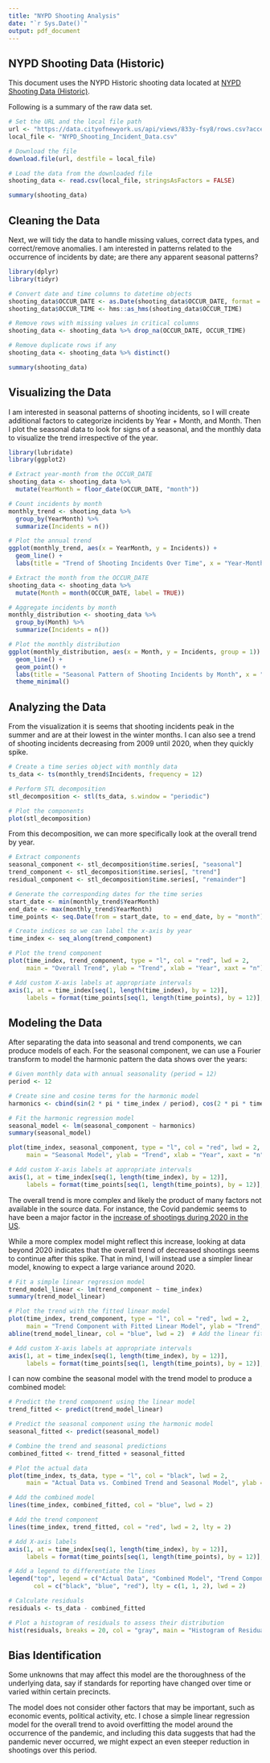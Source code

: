 ```yaml
---
title: "NYPD Shooting Analysis"
date: "`r Sys.Date()`"
output: pdf_document
---
```


## NYPD Shooting Data (Historic)

This document uses the NYPD Historic shooting data located at [NYPD Shooting Data (Historic)](https://data.cityofnewyork.us/api/views/833y-fsy8/rows.csv?accessType=DOWNLOAD "NYPD Shooting Data (Historic)").

Following is a summary of the raw data set.

```r
# Set the URL and the local file path
url <- "https://data.cityofnewyork.us/api/views/833y-fsy8/rows.csv?accessType=DOWNLOAD"
local_file <- "NYPD_Shooting_Incident_Data.csv"

# Download the file
download.file(url, destfile = local_file)

# Load the data from the downloaded file
shooting_data <- read.csv(local_file, stringsAsFactors = FALSE)

summary(shooting_data)
```

## Cleaning the Data

Next, we will tidy the data to handle missing values, correct data types, and correct/remove anomalies. I am interested in patterns related to the occurrence of incidents by date; are there any apparent seasonal patterns?

```r
library(dplyr)
library(tidyr)

# Convert date and time columns to datetime objects
shooting_data$OCCUR_DATE <- as.Date(shooting_data$OCCUR_DATE, format = "%m/%d/%Y")
shooting_data$OCCUR_TIME <- hms::as_hms(shooting_data$OCCUR_TIME)

# Remove rows with missing values in critical columns
shooting_data <- shooting_data %>% drop_na(OCCUR_DATE, OCCUR_TIME)

# Remove duplicate rows if any
shooting_data <- shooting_data %>% distinct()

summary(shooting_data)

```

## Visualizing the Data

I am interested in seasonal patterns of shooting incidents, so I will create additional factors to categorize incidents by Year + Month, and Month. Then I plot the seasonal data to look for signs of a seasonal, and the monthly data to visualize the trend irrespective of the year.

```r

library(lubridate)
library(ggplot2)

# Extract year-month from the OCCUR_DATE
shooting_data <- shooting_data %>%
  mutate(YearMonth = floor_date(OCCUR_DATE, "month"))

# Count incidents by month
monthly_trend <- shooting_data %>%
  group_by(YearMonth) %>%
  summarize(Incidents = n())

# Plot the annual trend
ggplot(monthly_trend, aes(x = YearMonth, y = Incidents)) +
  geom_line() +
  labs(title = "Trend of Shooting Incidents Over Time", x = "Year-Month", y = "Number of Incidents")

# Extract the month from the OCCUR_DATE
shooting_data <- shooting_data %>%
  mutate(Month = month(OCCUR_DATE, label = TRUE))

# Aggregate incidents by month
monthly_distribution <- shooting_data %>%
  group_by(Month) %>%
  summarize(Incidents = n())

# Plot the monthly distribution
ggplot(monthly_distribution, aes(x = Month, y = Incidents, group = 1)) +
  geom_line() +
  geom_point() +
  labs(title = "Seasonal Pattern of Shooting Incidents by Month", x = "Month", y = "Number of Incidents") +
  theme_minimal()

```

## Analyzing the Data

From the visualization it is seems that shooting incidents peak in the summer and are at their lowest in the winter months. I can also see a trend of shooting incidents decreasing from 2009 until 2020, when they quickly spike.

```r

# Create a time series object with monthly data
ts_data <- ts(monthly_trend$Incidents, frequency = 12)

# Perform STL decomposition
stl_decomposition <- stl(ts_data, s.window = "periodic")

# Plot the components
plot(stl_decomposition)

```

From this decomposition, we can more specifically look at the overall trend by year.

```r

# Extract components
seasonal_component <- stl_decomposition$time.series[, "seasonal"]
trend_component <- stl_decomposition$time.series[, "trend"]
residual_component <- stl_decomposition$time.series[, "remainder"]

# Generate the corresponding dates for the time series
start_date <- min(monthly_trend$YearMonth)
end_date <- max(monthly_trend$YearMonth)
time_points <- seq.Date(from = start_date, to = end_date, by = "month")

# Create indices so we can label the x-axis by year
time_index <- seq_along(trend_component)

# Plot the trend component
plot(time_index, trend_component, type = "l", col = "red", lwd = 2,
     main = "Overall Trend", ylab = "Trend", xlab = "Year", xaxt = "n")

# Add custom X-axis labels at appropriate intervals
axis(1, at = time_index[seq(1, length(time_index), by = 12)], 
     labels = format(time_points[seq(1, length(time_points), by = 12)], "%Y"), las = 2)

```

## Modeling the Data

After separating the data into seasonal and trend components, we can produce models of each. For the seasonal component, we can use a Fourier transform to model the harmonic pattern the data shows over the years:

```r

# Given monthly data with annual seasonality (period = 12)
period <- 12

# Create sine and cosine terms for the harmonic model
harmonics <- cbind(sin(2 * pi * time_index / period), cos(2 * pi * time_index / period))

# Fit the harmonic regression model
seasonal_model <- lm(seasonal_component ~ harmonics)
summary(seasonal_model)

plot(time_index, seasonal_component, type = "l", col = "red", lwd = 2,
     main = "Seasonal Model", ylab = "Trend", xlab = "Year", xaxt = "n") 

# Add custom X-axis labels at appropriate intervals
axis(1, at = time_index[seq(1, length(time_index), by = 12)], 
     labels = format(time_points[seq(1, length(time_points), by = 12)], "%Y"), las = 2)

```

The overall trend is more complex and likely the product of many factors not available in the source data. For instance, the Covid pandemic seems to have been a major factor in the [increase of shootings during 2020 in the US](https://everytownresearch.org/report/gun-violence-and-covid-19-in-2020-a-year-of-colliding-crises/).

While a more complex model might reflect this increase, looking at data beyond 2020 indicates that the overall trend of decreased shootings seems to continue after this spike. That in mind, I will instead use a simpler linear model, knowing to expect a large variance around 2020.

```r

# Fit a simple linear regression model
trend_model_linear <- lm(trend_component ~ time_index)
summary(trend_model_linear)

# Plot the trend with the fitted linear model
plot(time_index, trend_component, type = "l", col = "red", lwd = 2,
     main = "Trend Component with Fitted Linear Model", ylab = "Trend", xlab = "Year", xaxt="n")
abline(trend_model_linear, col = "blue", lwd = 2)  # Add the linear fit

# Add custom X-axis labels at appropriate intervals
axis(1, at = time_index[seq(1, length(time_index), by = 12)], 
     labels = format(time_points[seq(1, length(time_points), by = 12)], "%Y"), las = 2)

```

I can now combine the seasonal model with the trend model to produce a combined model:

```r

# Predict the trend component using the linear model
trend_fitted <- predict(trend_model_linear)

# Predict the seasonal component using the harmonic model
seasonal_fitted <- predict(seasonal_model)

# Combine the trend and seasonal predictions
combined_fitted <- trend_fitted + seasonal_fitted

# Plot the actual data
plot(time_index, ts_data, type = "l", col = "black", lwd = 2,
     main = "Actual Data vs. Combined Trend and Seasonal Model", ylab = "Shootings", xlab = "Year", xaxt = "n")

# Add the combined model
lines(time_index, combined_fitted, col = "blue", lwd = 2)

# Add the trend component
lines(time_index, trend_fitted, col = "red", lwd = 2, lty = 2)

# Add X-axis labels
axis(1, at = time_index[seq(1, length(time_index), by = 12)], 
     labels = format(time_points[seq(1, length(time_points), by = 12)], "%Y"), las = 2)

# Add a legend to differentiate the lines
legend("top", legend = c("Actual Data", "Combined Model", "Trend Component"),
       col = c("black", "blue", "red"), lty = c(1, 1, 2), lwd = 2)

# Calculate residuals
residuals <- ts_data - combined_fitted

# Plot a histogram of residuals to assess their distribution
hist(residuals, breaks = 20, col = "gray", main = "Histogram of Residuals", xlab = "Residuals")

```

## Bias Identification

Some unknowns that may affect this model are the thoroughness of the underlying data, say if standards for reporting have changed over time or varied within certain precincts.

The model does not consider other factors that may be important, such as economic events, political activity, etc. I chose a simple linear regression model for the overall trend to avoid overfitting the model around the occurrence of the pandemic, and including this data suggests that had the pandemic never occurred, we might expect an even steeper reduction in shootings over this period.